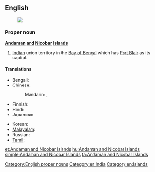 ==English==
{{wikipedia}}
[[Image:Andaman and Nicobar Islands in India (disputed hatched).svg|thumb|]]
===Proper noun===
'''[[Andaman]] [[and]] [[Nicobar]] [[Island]]s'''

# [[India]]n union territory in the [[Bay of Bengal]] which has [[Port Blair]] as its capital.

====Translations====
{{trans-top|Indian territory in the Bay of Bengal}}
* Bengali: {{t-|bn|আন্দামান ও নিকোবর দ্বীপপুঞ্জ|sc=Beng}}
* Chinese:
*: Mandarin: {{t|cmn|安達曼-尼科巴群島|sc=Hani}},  {{t|cmn|安达曼-尼科巴群岛|tr=Āndāmàn-Níkēbā qúndǎo|sc=Hani}}
* Finnish: {{t-|fi|Andamaanit ja Nikobaarit}}
* Hindi: {{t-|hi|अंडमान और निकोबार द्वीपसमूह|p|tr=aṇḍamān aur nikōbār dvīpasmūh}}
* Japanese: {{t-|ja|アンダマン・ニコバル諸島|tr=Andaman-Nikobaru shotō }}
{{trans-mid}}
* Korean: {{t-|ko|안다만니코바르제도|tr=Andamannikobareujedo|sc=Hang}}
* [[Malayalam]]: {{t-|ml|ആന്തമാന്‍ നിക്കോബാര്‍ ദ്വീപുകള്‍|sc=Mlym}}
* Russian: {{t-|ru|Андаманские и Никобарские острова|m-p|tr=Andamánskije i Nikobárskije ostrová}}
* [[Tamil]]: {{t-|ta|அந்தமான் நிக்கோபார் தீவுகள்}}
{{trans-bottom}}

[[Category:English proper nouns]]
[[Category:en:India]]
[[Category:en:Islands]]

[[et:Andaman and Nicobar Islands]]
[[hu:Andaman and Nicobar Islands]]
[[simple:Andaman and Nicobar Islands]]
[[ta:Andaman and Nicobar Islands]]
